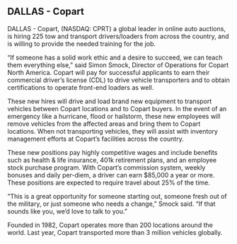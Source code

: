 ## DALLAS - Copart


DALLAS - Copart, (NASDAQ: CPRT) a global leader in online auto auctions, is hiring 225 tow and transport drivers/loaders from across the country, and is willing to provide the needed training for the job.

“If someone has a solid work ethic and a desire to succeed, we can teach them everything else,” said Simon Smock, Director of Operations for Copart North America. Copart will pay for successful applicants to earn their commercial driver’s license (CDL) to drive vehicle transporters and to obtain certifications to operate front-end loaders as well.

These new hires will drive and load brand new equipment to transport vehicles between Copart locations and to Copart buyers. In the event of an emergency like a hurricane, flood or hailstorm, these new employees will remove vehicles from the affected areas and bring them to Copart locations. When not transporting vehicles, they will assist with inventory management efforts at Copart’s facilities across the country.

These new positions pay highly competitive wages and include benefits such as health & life insurance, 401k retirement plans, and an employee stock purchase program. With Copart’s commission system, weekly bonuses and daily per-diem, a driver can earn $85,000 a year or more. These positions are expected to require travel about 25% of the time.

“This is a great opportunity for someone starting out, someone fresh out of the military, or just someone who needs a change,” Smock said. “If that sounds like you, we’d love to talk to you.”


Founded in 1982, Copart operates more than 200 locations around the world. Last year, Copart transported more than 3 million vehicles globally.
